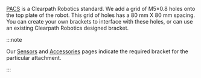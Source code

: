 [PACS](/docs/tools/pacs) is a Clearpath Robotics standard.
We add a grid of M5×0.8 holes onto the top plate of the robot.
This grid of holes has a 80 mm X 80 mm spacing.
You can create your own brackets to interface with these holes, or can use an existing Clearpath Robotics designed bracket.

:::note

Our [Sensors](/docs/add-ons/sensors) and [Accessories](/docs/add-ons/accessories) pages indicate the required bracket for the particular attachment.

:::
